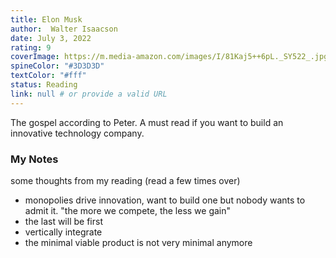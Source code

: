 ```yaml
---
title: Elon Musk 
author:  Walter Isaacson
date: July 3, 2022
rating: 9
coverImage: https://m.media-amazon.com/images/I/81Kaj5++6pL._SY522_.jpg
spineColor: "#3D3D3D"
textColor: "#fff"
status: Reading
link: null # or provide a valid URL
---
```


The gospel according to Peter. A must read if you want to build an innovative technology company.


### My Notes

some thoughts from my reading (read a few times over)

- monopolies drive innovation, want to build one but nobody wants to admit it. "the more we compete, the less we gain"
- the last will be first 
- vertically integrate 
- the minimal viable product is not very minimal anymore


